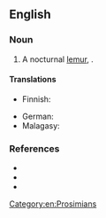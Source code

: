 ==English==

===Noun===
{{en-noun|head=[[hairy]]-[[ear]]ed {{vern|dwarf lemur}}}}

# A nocturnal [[lemur]], {{taxlink|Allocebus trichotis|species|noshow=1}}.

====Translations====
{{trans-top|''Allocebus trichotis''}}
* Finnish: {{t|fi|karvakorvamaki}}
{{trans-mid}}
* German: {{t|de|Büschelohrmaki|m}}
* Malagasy: {{t|mg|tsidiala}}
{{trans-bottom}}

===References===
* {{pedia|Hairy-eared dwarf lemur}}
* {{specieslite|i=1|Allocebus trichotis}}
* {{comcatlite|i=1|Allocebus trichotis}}

[[Category:en:Prosimians]]